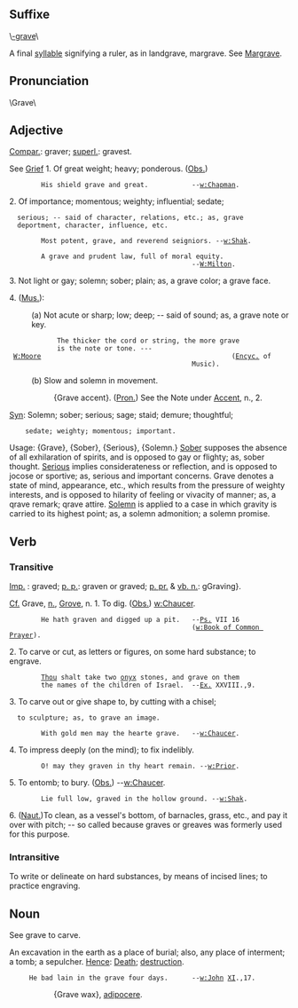==Suffixe==

\[[-grave]]\

A final [[syllable]] signifying a ruler, as in landgrave,
margrave. See [[Margrave]].

==Pronunciation==
\Grave\

==Adjective==
[[Compar.]]: graver; [[superl.]]: gravest.

See [[Grief]]
1. Of great weight; heavy; ponderous. ([[Obs.]])

         His shield grave and great.           --[[w:Chapman]].

2. Of importance; momentous; weighty; influential; sedate;
   serious; -- said of character, relations, etc.; as, grave
   deportment, character, influence, etc.

         Most potent, grave, and reverend seigniors. --[[w:Shak]].

         A grave and prudent law, full of moral equity.
                                               --[[W:Milton]].

3. Not light or gay; solemn; sober; plain; as, a grave color; a grave face.

4. ([[Mus.]]):
:(a) Not acute or sharp; low; deep; -- said of sound; as, a grave note or key.

             The thicker the cord or string, the more grave
             is the note or tone. --- [[W:Moore]]                                                ([[Encyc.]] of
                                               Music).
:(b) Slow and solemn in movement.

::{Grave accent}. ([[Pron.]]) See the Note under [[Accent]], n., 2.

[[Syn]]: Solemn; sober; serious; sage; staid; demure; thoughtful;
     sedate; weighty; momentous; important.

Usage: {Grave}, {Sober}, {Serious}, {Solemn.} [[Sober]] supposes    the absence of all exhilaration of spirits, and is opposed to gay or flighty; as, sober thought. [[Serious]] implies considerateness or reflection, and is opposed to jocose or sportive; as, serious and important concerns. Grave denotes a state of mind, appearance, etc., which results from the pressure of weighty  interests, and is opposed to hilarity of feeling or vivacity of manner; as, a qrave remark; qrave attire. [[Solemn]] is applied to a case in which gravity is carried to its highest point; as, a solemn admonition;   a solemn promise.

== Verb==

=== Transitive===
[[Imp.]] : graved; [[p. p.]]: graven or graved; [[p. pr.]] & [[vb. n.]]: gGraving}. 

[[Cf.]] Grave, [[n.]], [[Grove]], n.
1. To dig. ([[Obs.]]) [[w:Chaucer]].

         He hath graven and digged up a pit.   --[[Ps.]] VII 16
                                               ([[w:Book of
                                               Common
                                               Prayer]]).

2. To carve or cut, as letters or figures, on some hard substance; to engrave.

         [[Thou]] shalt take two [[onyx]] stones, and grave on them
         the names of the children of Israel.  --[[Ex.]] XXVIII.,9.

3. To carve out or give shape to, by cutting with a chisel;
   to sculpture; as, to grave an image.

         With gold men may the hearte grave.   --[[w:Chaucer]].

4. To impress deeply (on the mind); to fix indelibly.

         O! may they graven in thy heart remain. --[[w:Prior]].

5. To entomb; to bury. ([[Obs.]]) --[[w:Chaucer]].

         Lie full low, graved in the hollow ground. --[[w:Shak]].
6. ([[Naut.]])To clean, as a vessel's bottom, of barnacles, grass, etc., and pay it over with pitch; -- so called because graves or greaves was formerly used for this purpose.

===Intransitive===

To write or delineate on hard substances, by means of incised
lines; to practice engraving.

==Noun==

See grave to carve.

An excavation in the earth as a place of burial; also, any place of interment; a tomb; a sepulcher. [[Hence]]: [[Death]]; [[destruction]].

      He bad lain in the grave four days.      --[[w:John]] [[XI]].,17.

::{Grave wax}, [[adipocere]].